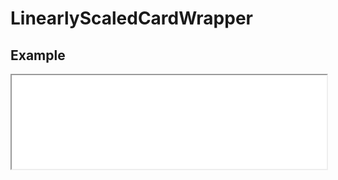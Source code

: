 # LinearlyScaledCardWrapper

## Example

<iframe
  src="/examples/linearly-scaled-card-wrapper"
  height={500}
  width="100%"
  className="mt-6 rounded-xl border bordr-slate-50"
/>

```javascript filename="index.tsx" copy
import { LinearlyScaledCardWrapper } from "@nguyend-nam/scrollery-ts";

export default function LinearlyScaledCardWrapperDemo() {
  return (
    <div className="!bg-slate-50 p-8">
      <h1 className="!text-[#477076] mb-[300px]">
        <code>LinearlyScaledCardWrapper</code>
      </h1>

      <LinearlyScaledCardWrapper className="w-full flex flex-col items-center gap-[800px] !mt-8 !mb-[800px]">
        <div className="rounded-3xl shadow-md h-full bg-[#569DAA]" />
      </LinearlyScaledCardWrapper>
    </div>
  );
}
```

## API

| Name              | Type            | Default | Description                                                        | Required |
| ----------------- | --------------- | ------- | ------------------------------------------------------------------ | -------- |
| **children**      | `JSX.Element`   |         | The single image for the content you want to animate on scroll     | &check;  |
| **style**         | `CSSProperties` |         | The styles you want to apply to the wrapper                        |          |
| **className**     | `string`        |         | The classes you want to apply to the wrapper                       |          |
| **itemStyle**     | `CSSProperties` |         | The styles you want to apply to each item                          |          |
| **itemClassName** | `string`        |         | The classes you want to apply to each item                         |          |
| **isSticky**      | `boolean`       | `true`  | If `true`, then the image stays inside the viewport when animating |          |
| **from**          | `number`        | `100`   | The starting size of the image                                     |          |
| **to**            | `number`        |         | The ending size of the image                                       |          |
